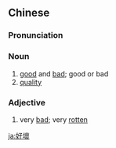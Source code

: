 {{also|好坏}}
==Chinese==
{{zh-forms|s=好坏}}

===Pronunciation===
{{zh-pron
|m=hǎohuài
|c=hou2 waai6
|h=pfs=hó-fái
|cat=n,a
}}

===Noun===
{{zh-noun}}

# [[good]] and [[bad]]; good or bad
# [[quality]]

===Adjective===
{{zh-adj}}

# {{lb|zh|Cantonese}} very [[bad]]; very [[rotten]]

{{zh-cat|Antonymous|Advanced}}

[[ja:好壞]]
